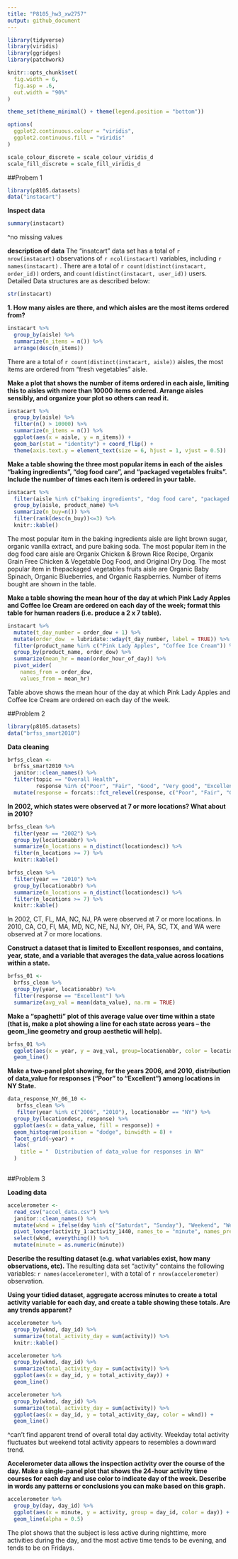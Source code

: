 ```yaml
---
title: "P8105_hw3_xw2757"
output: github_document
---
```

```r
library(tidyverse)
library(viridis)
library(ggridges)
library(patchwork)

knitr::opts_chunk$set(
  fig.width = 6,
  fig.asp = .6,
  out.width = "90%"
)

theme_set(theme_minimal() + theme(legend.position = "bottom"))

options(
  ggplot2.continuous.colour = "viridis",
  ggplot2.continuous.fill = "viridis"
)

scale_colour_discrete = scale_colour_viridis_d
scale_fill_discrete = scale_fill_viridis_d
```

##Probem 1 
```r
library(p8105.datasets)
data("instacart")
```

**Inspect data**
```r
summary(instacart) 
```
^no missing values


**description of data**
The "insatcart" data set has a total of `r nrow(instacart)` observations of `r ncol(instacart)` variables, including `r names(instacart)` . There are a total of `r count(distinct(instacart, order_id))` orders, and `count(distinct(instacart, user_id))` users. Detailed Data structures are as described below:
```r
str(instacart)
```

**1. How many aisles are there, and which aisles are the most items ordered from?**
```r
instacart %>% 
  group_by(aisle) %>% 
  summarize(n_items = n()) %>% 
  arrange(desc(n_items))
```
There are a total of `r count(distinct(instacart, aisle))` aisles, the most items are ordered from "fresh vegetables" aisle. 


**Make a plot that shows the number of items ordered in each aisle, limiting this to aisles with more than 10000 items ordered. Arrange aisles sensibly, and organize your plot so others can read it.**

```r
instacart %>% 
  group_by(aisle) %>% 
  filter(n() > 10000) %>% 
  summarize(n_items = n()) %>%
  ggplot(aes(x = aisle, y = n_items)) +
  geom_bar(stat = "identity") + coord_flip() + 
  theme(axis.text.y = element_text(size = 6, hjust = 1, vjust = 0.5))
```



**Make a table showing the three most popular items in each of the aisles “baking ingredients”, “dog food care”, and “packaged vegetables fruits”. Include the number of times each item is ordered in your table.**

```r
instacart %>% 
  filter(aisle %in% c("baking ingredients", "dog food care", "packaged vegetables fruits")) %>% 
  group_by(aisle, product_name) %>% 
  summarize(n_buy=n()) %>% 
  filter(rank(desc(n_buy))<=3) %>% 
  knitr::kable()
```
The most popular item in the baking ingredients aisle are light brown sugar, organic vanilla extract, and pure baking soda. 
The most popular item in the dog food care aisle are Organix Chicken & Brown Rice Recipe, Organix Grain Free Chicken & Vegetable Dog Food, and Original Dry Dog.
The most popular item in thepackaged vegetables fruits aisle are Organic Baby Spinach, Organic Blueberries, and Organic Raspberries. Number of items bought are shown in the table. 

**Make a table showing the mean hour of the day at which Pink Lady Apples and Coffee Ice Cream are ordered on each day of the week; format this table for human readers (i.e. produce a 2 x 7 table).**
```r
instacart %>% 
  mutate(t_day_number = order_dow + 1) %>% 
  mutate(order_dow  = lubridate::wday(t_day_number, label = TRUE)) %>% 
  filter(product_name %in% c("Pink Lady Apples", "Coffee Ice Cream")) %>% 
  group_by(product_name, order_dow) %>% 
  summarize(mean_hr = mean(order_hour_of_day)) %>% 
  pivot_wider(
    names_from = order_dow, 
    values_from = mean_hr)
```
Table above shows the mean hour of the day at which Pink Lady Apples and Coffee Ice Cream are ordered on each day of the week. 

##Problem 2
```r
library(p8105.datasets)
data("brfss_smart2010")
```

**Data cleaning**
```r
brfss_clean <- 
  brfss_smart2010 %>% 
  janitor::clean_names() %>% 
  filter(topic == "Overall Health",
         response %in% c("Poor", "Fair", "Good", "Very good", "Excellent")) %>% 
  mutate(response = forcats::fct_relevel(response, c("Poor", "Fair", "Good", "Very good", "Excellent")))
```
**In 2002, which states were observed at 7 or more locations? What about in 2010?**

```r
brfss_clean %>% 
  filter(year == "2002") %>% 
  group_by(locationabbr) %>% 
  summarize(n_locations = n_distinct(locationdesc)) %>% 
  filter(n_locations >= 7) %>% 
  knitr::kable()

brfss_clean %>% 
  filter(year == "2010") %>% 
  group_by(locationabbr) %>% 
  summarize(n_locations = n_distinct(locationdesc)) %>% 
  filter(n_locations >= 7) %>% 
  knitr::kable()
```
In 2002, CT, FL, MA, NC, NJ, PA were observed at 7 or more locations. 
In 2010, CA, CO, Fl, MA, MD, NC, NE, NJ, NY, OH, PA, SC, TX, and WA were observed at 7 or more locations. 
  

**Construct a dataset that is limited to Excellent responses, and contains, year, state, and a variable that averages the data_value across locations within a state. **


```r
brfss_01 <- 
  brfss_clean %>% 
  group_by(year, locationabbr) %>% 
  filter(response == "Excellent") %>% 
  summarize(avg_val = mean(data_value), na.rm = TRUE)
```

**Make a “spaghetti” plot of this average value over time within a state (that is, make a plot showing a line for each state across years – the geom_line geometry and group aesthetic will help).**

```r
brfss_01 %>% 
  ggplot(aes(x = year, y = avg_val, group=locationabbr, color = locationabbr)) +
  geom_line()
```


**Make a two-panel plot showing, for the years 2006, and 2010, distribution of data_value for responses (“Poor” to “Excellent”) among locations in NY State.**
```r
data_response_NY_06_10 <- 
   brfss_clean %>% 
   filter(year %in% c("2006", "2010"), locationabbr == "NY") %>% 
  group_by(locationdesc, response) %>% 
  ggplot(aes(x = data_value, fill = response)) +
  geom_histogram(position = "dodge", binwidth = 8) +
  facet_grid(~year) +
  labs(
    title = "  Distribution of data_value for responses in NY"
  )
  
```


##Problem 3

**Loading data**
```r
accelerometer <- 
  read_csv("accel_data.csv") %>% 
  janitor::clean_names() %>% 
  mutate(wknd = ifelse(day %in% c("Saturdat", "Sunday"), "Weekend", "Weekday")) %>% 
  pivot_longer(activity_1:activity_1440, names_to = "minute", names_prefix = "activity_", values_to = "activity") %>% 
  select(wknd, everything()) %>% 
  mutate(minute = as.numeric(minute))
```

**Describe the resulting dataset (e.g. what variables exist, how many observations, etc).**
The resulting data set "activity" contains the following variables: `r names(accelerometer)`, with a total of `r nrow(accelerometer)` observation. 

**Using your tidied dataset, aggregate accross minutes to create a total activity variable for each day, and create a table showing these totals. Are any trends apparent?**

```r
accelerometer %>% 
  group_by(wknd, day_id) %>% 
  summarize(total_activity_day = sum(activity)) %>% 
  knitr::kable()

accelerometer %>% 
  group_by(wknd, day_id) %>% 
  summarize(total_activity_day = sum(activity)) %>% 
  ggplot(aes(x = day_id, y = total_activity_day)) +
  geom_line()

accelerometer %>% 
  group_by(wknd, day_id) %>% 
  summarize(total_activity_day = sum(activity)) %>% 
  ggplot(aes(x = day_id, y = total_activity_day, color = wknd)) +
  geom_line()
```
^can't find apparent trend of overall total day activity. Weekday total activity fluctuates but weekend total activity appears to resembles a downward trend. 

**Accelerometer data allows the inspection activity over the course of the day. Make a single-panel plot that shows the 24-hour activity time courses for each day and use color to indicate day of the week. Describe in words any patterns or conclusions you can make based on this graph.**

```r
accelerometer %>% 
  group_by(day, day_id) %>% 
  ggplot(aes(x = minute, y = activity, group = day_id, color = day)) +
  geom_line(alpha = 0.5)
```
The plot shows that the subject is less active during nighttime, more activities during the day, and the most active time tends to be evening, and tends to be on Fridays. 


